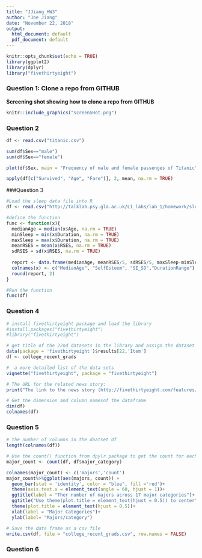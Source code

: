```yaml
---
title: "JJiang_HW3"
author: "Joe Jiang"
date: "November 22, 2018"
output:
  html_document: default
  pdf_document: default
---
```


```r
knitr::opts_chunk$set(echo = TRUE)
library(ggplot2)
library(dplyr)
library("fivethirtyeight")
```

### Question 1: Clone a repo from GITHUB
  **Screening shot showing how to clone a repo from GITHUB**

```r
knitr::include_graphics("screenSHot.png")
```

### Question 2 

```r
df <- read.csv("titanic.csv")
```

```r
sum(df$Sex=="male")
sum(df$Sex=="female")
```
```r
plot(df$Sex, main = "Frequency of male and female passenges of Titanic", xlab = "Passenges", ylab = "Frequency")
```


```r
apply(df[c("Survived", "Age", "Fare")], 2, mean, na.rm = TRUE)
```

###Question 3
```r
#Load the sleep data file into R
df <- read.csv("http://talklab.psy.gla.ac.uk/L1_labs/lab_1/homework/sleep_data_01.csv")

#define the function
func <- function(x){
  medianAge = median(x$Age, na.rm = TRUE)
  minSleep = min(x$Duration, na.rm = TRUE)
  maxSleep = max(x$Duration, na.rm = TRUE)
  meanRSES = mean(x$RSES, na.rm = TRUE)
  sdRSES = sd(x$RSES, na.rm = TRUE)
  
  report <- data.frame(medianAge, meanRSES/5, sdRSES/5, maxSleep-minSleep) 
  colnames(x) <- c("MedianAge", "SelfEsteem", "SE_SD","DurationRange")
  round(report, 2)
}

#Run the function
func(df)
```
### Question 4

```r
# install fivethirtyeight package and load the library
#install.packages("fivethirtyeight")
#library("fivethirtyeight")

# get title of the 22nd datasets in the library and assign the dataset to df
data(package = 'fivethirtyeight')$results[22,'Item']
df <- college_recent_grads

#  a more detailed list of the data sets
vignette("fivethirtyeight", package = "fivethirtyeight")

# The URL for the related news story: 
print("The link to the news story (http://fivethirtyeight.com/features/the-economic-guide-to-picking-a-college-major/)") 

# Get the dimension and column namesof the dataframe
dim(df)
colnames(df)
```

### Question 5
```r
# the number of columns in the daatset df
length(colnames(df))

# Use the count() function from dpylr package to get the count for each major category
major_count <- count(df, df$major_category)
```

```r
colnames(major_count) <- c('majors','count')
major_count%>%ggplot(aes(majors, count)) +
  geom_bar(stat = 'identity', color = "blue", fill ='red')+
  theme(axis.text.x = element_text(angle = 60, hjust = 1))+
  ggtitle(label = "Ther number of majors across 17 major categories")+
  ggtitle("Use theme(plot.title = element_text(hjust = 0.5)) to center") +
  theme(plot.title = element_text(hjust = 0.5))+
  xlab(label = "Major Categories")+
  ylab(label= "Majors/category")

# Save the data frame as a csv file
write.csv(df, file = "college_recent_grads.csv", row.names = FALSE)
```

### Question 6








